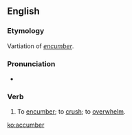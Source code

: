 ==English==

===Etymology===
Vartiation of ''[[encumber]]''.

===Pronunciation===
* {{a|RP}} {{IPA|/əˈkʌmbə/}}

===Verb===
{{en-verb}}

# {{context|obsolete}} To [[encumber]]; to [[crush]]; to [[overwhelm]].

[[ko:accumber]]